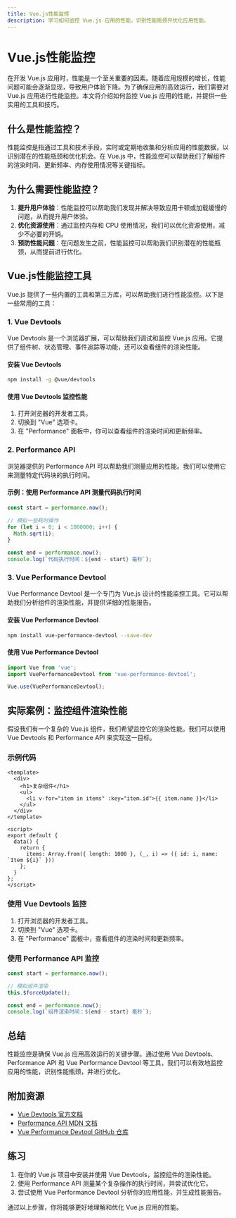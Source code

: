 ```yaml
---
title: Vue.js性能监控
description: 学习如何监控 Vue.js 应用的性能，识别性能瓶颈并优化应用性能。
---
```


# Vue.js性能监控

在开发 Vue.js 应用时，性能是一个至关重要的因素。随着应用规模的增长，性能问题可能会逐渐显现，导致用户体验下降。为了确保应用的高效运行，我们需要对 Vue.js 应用进行性能监控。本文将介绍如何监控 Vue.js 应用的性能，并提供一些实用的工具和技巧。

## 什么是性能监控？

性能监控是指通过工具和技术手段，实时或定期地收集和分析应用的性能数据，以识别潜在的性能瓶颈和优化机会。在 Vue.js 中，性能监控可以帮助我们了解组件的渲染时间、更新频率、内存使用情况等关键指标。

## 为什么需要性能监控？

1. **提升用户体验**：性能监控可以帮助我们发现并解决导致应用卡顿或加载缓慢的问题，从而提升用户体验。
2. **优化资源使用**：通过监控内存和 CPU 使用情况，我们可以优化资源使用，减少不必要的开销。
3. **预防性能问题**：在问题发生之前，性能监控可以帮助我们识别潜在的性能瓶颈，从而提前进行优化。

## Vue.js性能监控工具

Vue.js 提供了一些内置的工具和第三方库，可以帮助我们进行性能监控。以下是一些常用的工具：

### 1. Vue Devtools

Vue Devtools 是一个浏览器扩展，可以帮助我们调试和监控 Vue.js 应用。它提供了组件树、状态管理、事件追踪等功能，还可以查看组件的渲染性能。

#### 安装 Vue Devtools

```bash
npm install -g @vue/devtools
```

#### 使用 Vue Devtools 监控性能

1. 打开浏览器的开发者工具。
2. 切换到 "Vue" 选项卡。
3. 在 "Performance" 面板中，你可以查看组件的渲染时间和更新频率。

### 2. Performance API

浏览器提供的 Performance API 可以帮助我们测量应用的性能。我们可以使用它来测量特定代码块的执行时间。

#### 示例：使用 Performance API 测量代码执行时间

```javascript
const start = performance.now();

// 模拟一些耗时操作
for (let i = 0; i < 1000000; i++) {
  Math.sqrt(i);
}

const end = performance.now();
console.log(`代码执行时间：${end - start} 毫秒`);
```

### 3. Vue Performance Devtool

Vue Performance Devtool 是一个专门为 Vue.js 设计的性能监控工具。它可以帮助我们分析组件的渲染性能，并提供详细的性能报告。

#### 安装 Vue Performance Devtool

```bash
npm install vue-performance-devtool --save-dev
```

#### 使用 Vue Performance Devtool

```javascript
import Vue from 'vue';
import VuePerformanceDevtool from 'vue-performance-devtool';

Vue.use(VuePerformanceDevtool);
```

## 实际案例：监控组件渲染性能

假设我们有一个复杂的 Vue.js 组件，我们希望监控它的渲染性能。我们可以使用 Vue Devtools 和 Performance API 来实现这一目标。

### 示例代码

```vue
<template>
  <div>
    <h1>复杂组件</h1>
    <ul>
      <li v-for="item in items" :key="item.id">{{ item.name }}</li>
    </ul>
  </div>
</template>

<script>
export default {
  data() {
    return {
      items: Array.from({ length: 1000 }, (_, i) => ({ id: i, name: `Item ${i}` }))
    };
  }
};
</script>
```

### 使用 Vue Devtools 监控

1. 打开浏览器的开发者工具。
2. 切换到 "Vue" 选项卡。
3. 在 "Performance" 面板中，查看组件的渲染时间和更新频率。

### 使用 Performance API 监控

```javascript
const start = performance.now();

// 模拟组件渲染
this.$forceUpdate();

const end = performance.now();
console.log(`组件渲染时间：${end - start} 毫秒`);
```

## 总结

性能监控是确保 Vue.js 应用高效运行的关键步骤。通过使用 Vue Devtools、Performance API 和 Vue Performance Devtool 等工具，我们可以有效地监控应用的性能，识别性能瓶颈，并进行优化。

## 附加资源

- [Vue Devtools 官方文档](https://devtools.vuejs.org/)
- [Performance API MDN 文档](https://developer.mozilla.org/en-US/docs/Web/API/Performance)
- [Vue Performance Devtool GitHub 仓库](https://github.com/vue-perf-devtool/vue-perf-devtool)

## 练习

1. 在你的 Vue.js 项目中安装并使用 Vue Devtools，监控组件的渲染性能。
2. 使用 Performance API 测量某个复杂操作的执行时间，并尝试优化它。
3. 尝试使用 Vue Performance Devtool 分析你的应用性能，并生成性能报告。

通过以上步骤，你将能够更好地理解和优化 Vue.js 应用的性能。